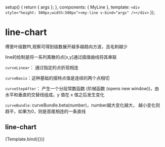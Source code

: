 

<Meta title="D3/line" component={MyLine} argTypes={{}} />

  setup() {
    return { args };
  },
  components: { MyLine },
  template: `<div style="height: 500px;width:500px"><my-line v-bind="args" /></div>`
});

# line-chart
傅里叶级数fft,观察可得到级数展开越多越趋向方波，且毛刺越少

line的绘制是将一系列离散的点[x,y]通过插值曲线将其串联


`curveLinear`： 通过指定的点折现相连


`curveBasis`：这种基础的插特点值是连续的两个点相切


`curveStepAfter`： 产生一个分段常数函数 (阶梯函数 (opens new window))，由水平和垂直的交替线组成。y 值在 x 值之后发生变化

`curveBundle`: curveBundle.beta(number)，number越大变化越大， 越小变化则趋平，如果为0，则是首尾相连的一条直线

## line-chart
<Canvas>
  <Story
    name="default"
    args={{
      n: 1,
    }}
  >
    {Template.bind({})}
  </Story>
</Canvas>

<ArgsTable story="default" />
